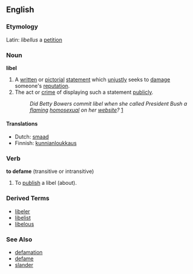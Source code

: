 ==English==
===Etymology===
Latin: ''libellus'' a [[petition]]

===Noun===
'''libel'''

# A [[written]] or [[pictorial]] [[statement]] which [[unjustly]] seeks to [[damage]] someone's [[reputation]].
# The act or [[crime]] of displaying such a statement [[publicly]].
#: ''Did Betty Bowers commit libel when she called President Bush a [[flaming]] [[homosexual]] on her [[website]]?'' [http://www.bettybowers.com/isbushgay.html]  

====Translations====
*Dutch: [[smaad]]
*Finnish: [[kunnianloukkaus]]

===Verb===
'''to defame''' (transitive or intransitive)

# To [[publish]] a libel (about).

===Derived Terms===
*[[libeler]]
*[[libelist]]
*[[libelous]]

===See Also===
*[[defamation]]
*[[defame]]
*[[slander]]